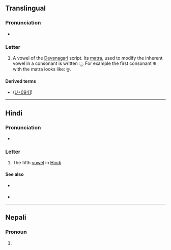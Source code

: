 {{character info/new}}
==Translingual==

===Pronunciation===
* {{IPA|/ʊ/|/u/|lang=mul}} {{qualifier|varies by language and context}}

===Letter===
{{mul-Deva|u}}

# A vowel of the [[Devanagari]] script. Its [[matra]], used to modify the inherent vowel in a consonant is written &#x0941;. For example the first consonant क with the matra looks like: कु.

====Derived terms====
* {{l|mul|ु}} ([[U+0941]])

----

==Hindi==

===Pronunciation===
* {{IPA|/ʊ/|lang=hi}}

===Letter===
{{head|hi|letter}}

# The fifth [[vowel]] in [[Hindi]].

====See also====
* {{sense|matra}} {{l|hi|ु|tr=u}}
* {{list:Devanagari script letters/hi}}

----

==Nepali==

===Pronoun===
{{ne-pos|pronoun}}

# {{nonstandard form of|ऊ|lang=ne}}